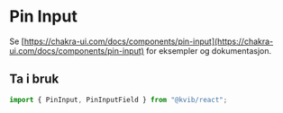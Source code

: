 
<Meta title="Komponenter/Pin Input" />

# Pin Input

Se [https://chakra-ui.com/docs/components/pin-input](https://chakra-ui.com/docs/components/pin-input) for eksempler og dokumentasjon.

## Ta i bruk

```jsx
import { PinInput, PinInputField } from "@kvib/react";
```
